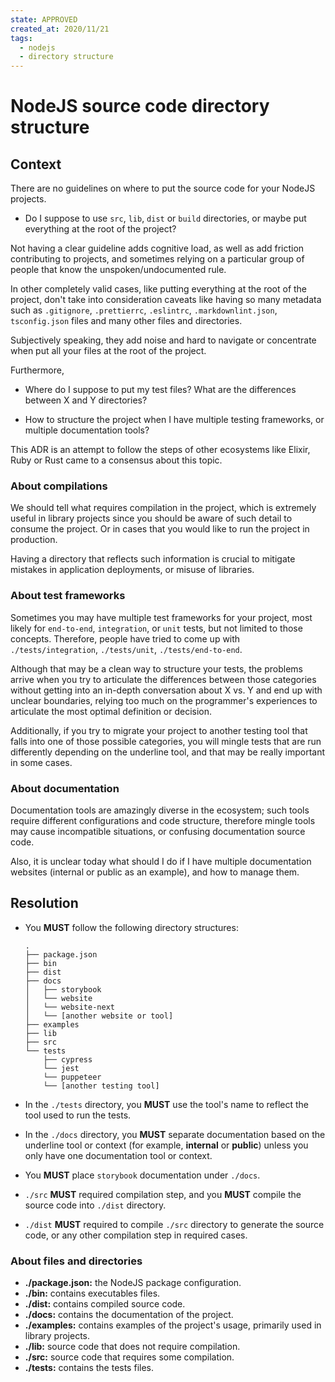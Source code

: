 ```yaml
---
state: APPROVED
created_at: 2020/11/21
tags:
  - nodejs
  - directory structure
---
```


# NodeJS source code directory structure

## Context

There are no guidelines on where to put the source code for your NodeJS
projects.

- Do I suppose to use `src`, `lib`, `dist` or `build` directories, or maybe put
  everything at the root of the project?

Not having a clear guideline adds cognitive load, as well as add friction
contributing to projects, and sometimes relying on a particular group of people
that know the unspoken/undocumented rule.

In other completely valid cases, like putting everything at the root of the
project, don't take into consideration caveats like having so many metadata such
as `.gitignore`, `.prettierrc`, `.eslintrc`, `.markdownlint.json`,
`tsconfig.json` files and many other files and directories.

Subjectively speaking, they add noise and hard to navigate or concentrate when
put all your files at the root of the project.

Furthermore,

- Where do I suppose to put my test files? What are the differences between X and
  Y directories?

- How to structure the project when I have multiple testing frameworks, or
  multiple documentation tools?

This ADR is an attempt to follow the steps of other ecosystems like Elixir,
Ruby or Rust came to a consensus about this topic.

### About compilations

We should tell what requires compilation in the project, which is extremely
useful in library projects since you should be aware of such detail to consume
the project. Or in cases that you would like to run the project in production.

Having a directory that reflects such information is crucial to mitigate mistakes
in application deployments, or misuse of libraries.

### About test frameworks

Sometimes you may have multiple test frameworks for your project, most likely
for `end-to-end`, `integration`, or `unit` tests, but not limited to those
concepts. Therefore, people have tried to come up with `./tests/integration`,
`./tests/unit`, `./tests/end-to-end`.

Although that may be a clean way to structure your tests, the problems arrive
when you try to articulate the differences between those categories without
getting into an in-depth conversation about X vs. Y and end up with unclear
boundaries, relying too much on the programmer's experiences to articulate the
most optimal definition or decision.

Additionally, if you try to migrate your project to another testing tool that
falls into one of those possible categories, you will mingle tests that are
run differently depending on the underline tool, and that may be really
important in some cases.

### About documentation

Documentation tools are amazingly diverse in the ecosystem; such tools require
different configurations and code structure, therefore mingle tools may cause
incompatible situations, or confusing documentation source code.

Also, it is unclear today what should I do if I have multiple documentation
websites (internal or public as an example), and how to manage them.

## Resolution

- You **MUST** follow the following directory structures:

  ```text
  .
  ├── package.json
  ├── bin
  ├── dist
  ├── docs
  │   ├── storybook
  │   └── website
  │   └── website-next
  │   └── [another website or tool]
  ├── examples
  ├── lib
  ├── src
  └── tests
      ├── cypress
      └── jest
      └── puppeteer
      └── [another testing tool]
  ```

- In the `./tests` directory, you **MUST** use the tool's name to reflect the
  tool used to run the tests.
- In the `./docs` directory, you **MUST** separate documentation based on the
  underline tool or context (for example, **internal** or **public**) unless
  you only have one documentation tool or context.
- You **MUST** place `storybook` documentation under `./docs`.
- `./src` **MUST** required compilation step, and you **MUST** compile the
  source code into `./dist` directory.
- `./dist` **MUST** required to compile `./src` directory to generate
  the source code, or any other compilation step in required cases.

### About files and directories

- **./package.json:** the NodeJS package configuration.
- **./bin:** contains executables files.
- **./dist:** contains compiled source code.
- **./docs:** contains the documentation of the project.
- **./examples:** contains examples of the project's usage, primarily used
  in library projects.
- **./lib:** source code that does not require compilation.
- **./src:** source code that requires some compilation.
- **./tests:** contains the tests files.
